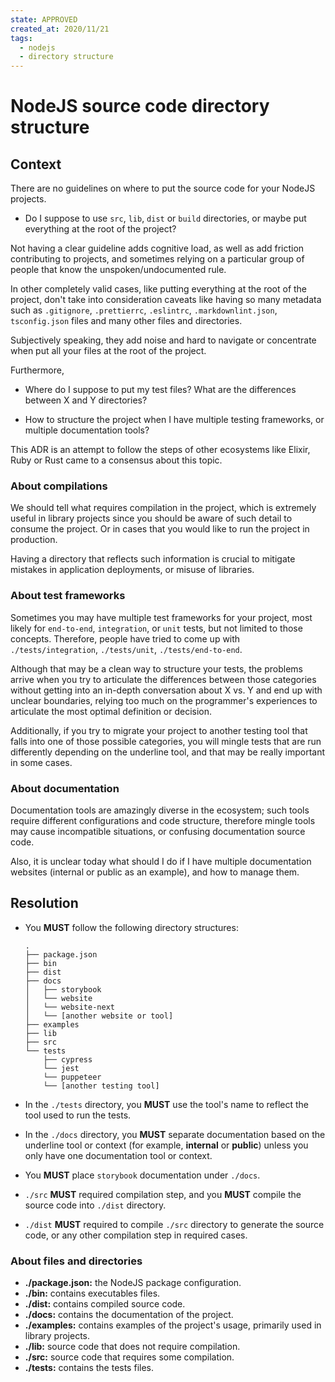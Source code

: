 ```yaml
---
state: APPROVED
created_at: 2020/11/21
tags:
  - nodejs
  - directory structure
---
```


# NodeJS source code directory structure

## Context

There are no guidelines on where to put the source code for your NodeJS
projects.

- Do I suppose to use `src`, `lib`, `dist` or `build` directories, or maybe put
  everything at the root of the project?

Not having a clear guideline adds cognitive load, as well as add friction
contributing to projects, and sometimes relying on a particular group of people
that know the unspoken/undocumented rule.

In other completely valid cases, like putting everything at the root of the
project, don't take into consideration caveats like having so many metadata such
as `.gitignore`, `.prettierrc`, `.eslintrc`, `.markdownlint.json`,
`tsconfig.json` files and many other files and directories.

Subjectively speaking, they add noise and hard to navigate or concentrate when
put all your files at the root of the project.

Furthermore,

- Where do I suppose to put my test files? What are the differences between X and
  Y directories?

- How to structure the project when I have multiple testing frameworks, or
  multiple documentation tools?

This ADR is an attempt to follow the steps of other ecosystems like Elixir,
Ruby or Rust came to a consensus about this topic.

### About compilations

We should tell what requires compilation in the project, which is extremely
useful in library projects since you should be aware of such detail to consume
the project. Or in cases that you would like to run the project in production.

Having a directory that reflects such information is crucial to mitigate mistakes
in application deployments, or misuse of libraries.

### About test frameworks

Sometimes you may have multiple test frameworks for your project, most likely
for `end-to-end`, `integration`, or `unit` tests, but not limited to those
concepts. Therefore, people have tried to come up with `./tests/integration`,
`./tests/unit`, `./tests/end-to-end`.

Although that may be a clean way to structure your tests, the problems arrive
when you try to articulate the differences between those categories without
getting into an in-depth conversation about X vs. Y and end up with unclear
boundaries, relying too much on the programmer's experiences to articulate the
most optimal definition or decision.

Additionally, if you try to migrate your project to another testing tool that
falls into one of those possible categories, you will mingle tests that are
run differently depending on the underline tool, and that may be really
important in some cases.

### About documentation

Documentation tools are amazingly diverse in the ecosystem; such tools require
different configurations and code structure, therefore mingle tools may cause
incompatible situations, or confusing documentation source code.

Also, it is unclear today what should I do if I have multiple documentation
websites (internal or public as an example), and how to manage them.

## Resolution

- You **MUST** follow the following directory structures:

  ```text
  .
  ├── package.json
  ├── bin
  ├── dist
  ├── docs
  │   ├── storybook
  │   └── website
  │   └── website-next
  │   └── [another website or tool]
  ├── examples
  ├── lib
  ├── src
  └── tests
      ├── cypress
      └── jest
      └── puppeteer
      └── [another testing tool]
  ```

- In the `./tests` directory, you **MUST** use the tool's name to reflect the
  tool used to run the tests.
- In the `./docs` directory, you **MUST** separate documentation based on the
  underline tool or context (for example, **internal** or **public**) unless
  you only have one documentation tool or context.
- You **MUST** place `storybook` documentation under `./docs`.
- `./src` **MUST** required compilation step, and you **MUST** compile the
  source code into `./dist` directory.
- `./dist` **MUST** required to compile `./src` directory to generate
  the source code, or any other compilation step in required cases.

### About files and directories

- **./package.json:** the NodeJS package configuration.
- **./bin:** contains executables files.
- **./dist:** contains compiled source code.
- **./docs:** contains the documentation of the project.
- **./examples:** contains examples of the project's usage, primarily used
  in library projects.
- **./lib:** source code that does not require compilation.
- **./src:** source code that requires some compilation.
- **./tests:** contains the tests files.
